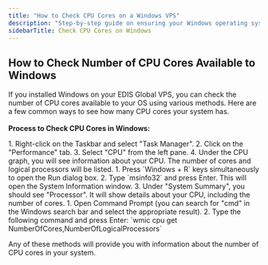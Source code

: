 ```yaml
---
title: "How to Check CPU Cores on a Windows VPS"
description: "Step-by-step guide on ensuring your Windows operating system on your VPS recognizes all available CPU cores. Discover how to verify core count and optimize performance."
sidebarTitle: Check CPU Cores on Windows
---
```



## How to Check Number of CPU Cores Available to Windows

If you installed Windows on your EDIS Global VPS, you can check the number of CPU cores available to your OS using various methods. Here are a few common ways to see how many CPU cores your system has.\
\
**Process to Check CPU Cores in Windows:**

<Steps>
  <Step title="Task Manager" iconType="regular" stepNumber={1} titleSize="h2">
    1. Right-click on the Taskbar and select "Task Manager".
    2. Click on the "Performance" tab.
    3. Select "CPU" from the left pane.
    4. Under the CPU graph, you will see information about your CPU. The number of cores and logical processors will be listed.
  </Step>
</Steps>

<Steps>
  <Step title="System Information" iconType="regular" stepNumber={2} titleSize="h2">
    1. Press `Windows + R` keys simultaneously to open the Run dialog box.
    2. Type `msinfo32` and press Enter. This will open the System Information window.
    3. Under "System Summary", you should see "Processor". It will show details about your CPU, including the number of cores.
  </Step>
</Steps>

<Steps>
  <Step title="Command Prompt" iconType="regular" stepNumber={3} titleSize="h2">
    1. Open Command Prompt (you can search for "cmd" in the Windows search bar and select the appropriate result).
    2. Type the following command and press Enter: `wmic cpu get NumberOfCores,NumberOfLogicalProcessors`
  </Step>
</Steps>

Any of these methods will provide you with information about the number of CPU cores in your system.

<CtaButton label="CPU Cores vs. CPU Sockets" link="./understanding-cpu-cores-vs-sockets-in-vps" />